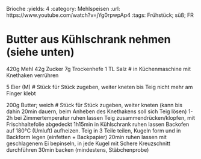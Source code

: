 Brioche
:yields: 4
:category: Mehlspeisen
:url: https://www.youtube.com/watch?v=jYg0rpwpAp4
:tags: Frühstück; süß; FR

# Butter aus Kühlschrank nehmen (siehe unten)
420g Mehl
42g Zucker
7g Trockenhefe
1 TL Salz
# in Küchenmaschine mit Knethaken verrühren

5 Eier (M)
# Stück für Stück zugeben, weiter kneten bis Teig nicht mehr am Finger klebt

200g Butter; weich
# Stück für Stück zugeben, weiter kneten (kann bis dahin 20min dauern, beim Anheben des Knethakens soll sich Teig lösen)
  1-2h bei Zimmertemperatur ruhen lassen
  Teig zusammendrücken/klopfen, mit Frischhaltefolie abgedeckt 1h15min in Kühlschrank ruhen lassen
  Backofen auf 180°C (Umluft) aufheizen.
  Teig in 3 Teile teilen, Kugeln form und in Backform legen (einfetten + Backpapier)
  20min ruhen lassen
  mit geschlagenem Ei bepinseln, in jede Kugel mit Schere Kreuzschnitt durchführen
  30min backen (mindestens, Stäbchenprobe)
